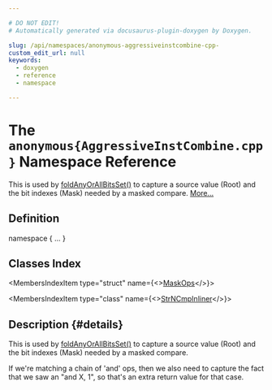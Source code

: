 ```yaml
---

# DO NOT EDIT!
# Automatically generated via docusaurus-plugin-doxygen by Doxygen.

slug: /api/namespaces/anonymous-aggressiveinstcombine-cpp-
custom_edit_url: null
keywords:
  - doxygen
  - reference
  - namespace

---
```





# The `anonymous{AggressiveInstCombine.cpp}` Namespace Reference

<DoxygenPage pluginConfig={pluginConfig}>

This is used by <a href="/docs/api/files/lib/lib/transforms/lib/transforms/aggressiveinstcombine/aggressiveinstcombine-cpp/#a32ffe3fd425265e0290c803c36cc1612">foldAnyOrAllBitsSet()</a> to capture a source value (Root) and the bit indexes (Mask) needed by a masked compare. <a href="#details">More...</a>

## Definition

<CodeBlock>namespace &#123; ... &#125;</CodeBlock>

## Classes Index

<MembersIndex>

<MembersIndexItem
  type="struct"
  name={<><a href="/docs/api/structs/anonymous-namespace-aggressiveinstcombine-cpp-/maskops">MaskOps</a></>}>
</MembersIndexItem>

<MembersIndexItem
  type="class"
  name={<><a href="/docs/api/classes/anonymous-namespace-aggressiveinstcombine-cpp-/strncmpinliner">StrNCmpInliner</a></>}>
</MembersIndexItem>

</MembersIndex>

## Description {#details}

This is used by <a href="/docs/api/files/lib/lib/transforms/lib/transforms/aggressiveinstcombine/aggressiveinstcombine-cpp/#a32ffe3fd425265e0290c803c36cc1612">foldAnyOrAllBitsSet()</a> to capture a source value (Root) and the bit indexes (Mask) needed by a masked compare.

If we&#39;re matching a chain of &#39;and&#39; ops, then we also need to capture the fact that we saw an &quot;and X, 1&quot;, so that&#39;s an extra return value for that case.

</DoxygenPage>
